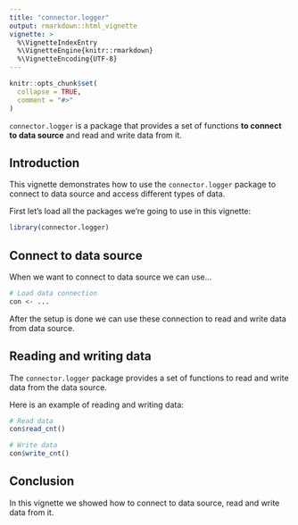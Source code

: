 ```yaml
---
title: "connector.logger"
output: rmarkdown::html_vignette
vignette: >
  %\VignetteIndexEntry
  %\VignetteEngine{knitr::rmarkdown}
  %\VignetteEncoding{UTF-8}
---
```


```r
knitr::opts_chunk$set(
  collapse = TRUE,
  comment = "#>"
)
```

`connector.logger` is a package that provides a set of functions **to connect to data source** and read and write data from it. 

## Introduction

This vignette demonstrates how to use the `connector.logger` package to connect to 
data source and access different types of data.

First let's load all the packages we're going to use in this vignette:
```r
library(connector.logger)
```

## Connect to data source

When we want to connect to data source we can use...

```r
# Load data connection
con <- ...
```

After the setup is done we can use these connection to read and write data from
data source.

## Reading and writing data

The `connector.logger` package provides a set of functions to read and write data
from the data source. 

Here is an example of reading and writing data:

```r
# Read data
con$read_cnt()

# Write data
con$write_cnt()
```

## Conclusion

In this vignette we showed how to connect to data source, read and write
data from it.
